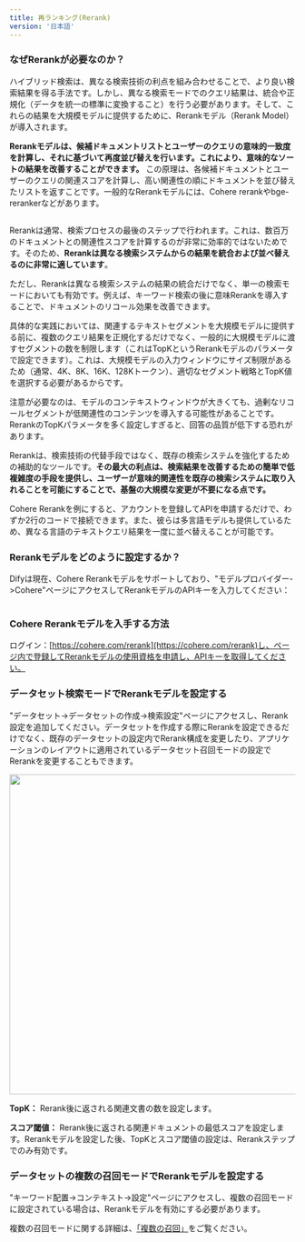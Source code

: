 ```yaml
---
title: 再ランキング(Rerank)
version: '日本語'
---
```


### なぜRerankが必要なのか？

ハイブリッド検索は、異なる検索技術の利点を組み合わせることで、より良い検索結果を得る手法です。しかし、異なる検索モードでのクエリ結果は、統合や正規化（データを統一の標準に変換すること）を行う必要があります。そして、これらの結果を大規模モデルに提供するために、Rerankモデル（Rerank Model）が導入されます。

**Rerankモデルは、候補ドキュメントリストとユーザーのクエリの意味的一致度を計算し、それに基づいて再度並び替えを行います。これにより、意味的なソートの結果を改善することができます。** この原理は、各候補ドキュメントとユーザーのクエリの関連スコアを計算し、高い関連性の順にドキュメントを並び替えたリストを返すことです。一般的なRerankモデルには、Cohere rerankやbge-rerankerなどがあります。

<Frame title="ハイブリッド検索+Rerank">
  <img src="../../../img/image (128).png" alt="" />
</Frame>

Rerankは通常、検索プロセスの最後のステップで行われます。これは、数百万のドキュメントとの関連性スコアを計算するのが非常に効率的ではないためです。そのため、**Rerankは異なる検索システムからの結果を統合および並べ替えるのに非常に適しています**。

ただし、Rerankは異なる検索システムの結果の統合だけでなく、単一の検索モードにおいても有効です。例えば、キーワード検索の後に意味Rerankを導入することで、ドキュメントのリコール効果を改善できます。

具体的な実践においては、関連するテキストセグメントを大規模モデルに提供する前に、複数のクエリ結果を正規化するだけでなく、一般的に大規模モデルに渡すセグメントの数を制限します（これはTopKというRerankモデルのパラメータで設定できます）。これは、大規模モデルの入力ウィンドウにサイズ制限があるため（通常、4K、8K、16K、128Kトークン）、適切なセグメント戦略とTopK値を選択する必要があるからです。

注意が必要なのは、モデルのコンテキストウィンドウが大きくても、過剰なリコールセグメントが低関連性のコンテンツを導入する可能性があることです。RerankのTopKパラメータを多く設定しすぎると、回答の品質が低下する恐れがあります。

Rerankは、検索技術の代替手段ではなく、既存の検索システムを強化するための補助的なツールです。**その最大の利点は、検索結果を改善するための簡単で低複雑度の手段を提供し、ユーザーが意味的関連性を既存の検索システムに取り入れることを可能にすることで、基盤の大規模な変更が不要になる点です。**

Cohere Rerankを例にすると、アカウントを登録してAPIを申請するだけで、わずか2行のコードで接続できます。また、彼らは多言語モデルも提供しているため、異なる言語のテキストクエリ結果を一度に並べ替えることが可能です。

### Rerankモデルをどのように設定するか？

Difyは現在、Cohere Rerankモデルをサポートしており、"モデルプロバイダー->Cohere"ページにアクセスしてRerankモデルのAPIキーを入力してください：

<Frame title="Cohere Rerankモデルをモデルプロバイダー内で設定する">
  <img src="../../../img/jp-rerank-cohere.png" alt="" />
</Frame>

### Cohere Rerankモデルを入手する方法

ログイン：[https://cohere.com/rerank](https://cohere.com/rerank)し、ページ内で登録してRerankモデルの使用資格を申請し、APIキーを取得してください。

### データセット検索モードでRerankモデルを設定する

"データセット->データセットの作成->検索設定"ページにアクセスし、Rerank設定を追加してください。データセットを作成する際にRerankを設定できるだけでなく、既存のデータセットの設定内でRerank構成を変更したり、アプリケーションのレイアウトに適用されているデータセット召回モードの設定でRerankを変更することもできます。

<Frame title="データセット検索モードでRerankモデルを設定する">
  <img src="../../../img/jp-rerank-explore.png" alt="" width="563" />
</Frame>

**TopK：** Rerank後に返される関連文書の数を設定します。

**スコア閾値：** Rerank後に返される関連ドキュメントの最低スコアを設定します。Rerankモデルを設定した後、TopKとスコア閾値の設定は、Rerankステップでのみ有効です。

### データセットの複数の召回モードでRerankモデルを設定する

"キーワード配置->コンテキスト->設定"ページにアクセスし、複数の召回モードに設定されている場合は、Rerankモデルを有効にする必要があります。

複数の召回モードに関する詳細は、[「複数の召回」](../integrate-knowledge-within-application)をご覧ください。

<Frame title="データセットの複数の召回モードでRerankモデルを設定する">
  <img src="../../../img/jp-rerank-setting.png" alt="" />
</Frame>
